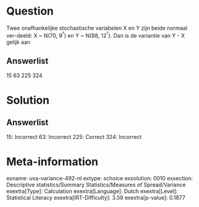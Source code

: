 Question
========

Twee onafhankelijke stochastische variabelen X en Y zijn beide normaal
ver-deeld: X \~ N(70, 9^²^) en Y \~ N(88, 12^²^). Dan is de variantie
van Y - X gelijk aan

Answerlist
----------

15
63
225
324

Solution
========

Answerlist
----------

15: Incorrect
63: Incorrect
225: Correct
324: Incorrect

Meta-information
================
exname: uva-variance-492-nl
extype: schoice
exsolution: 0010
exsection: Descriptive statistics/Summary Statistics/Measures of Spread/Variance
exextra[Type]: Calculation
exextra[Language]: Dutch
exextra[Level]: Statistical Literacy
exextra[IRT-Difficulty]: 3.59
exextra[p-value]: 0.1877
